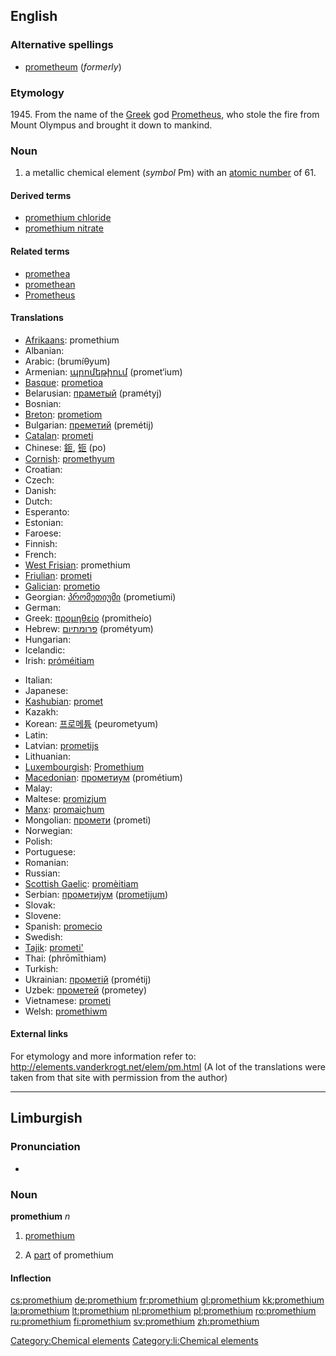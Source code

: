 {{also|Promethium}}
==English==

{{elements|Pm|neodymium|Nd|samarium|Sm}}

===Alternative spellings===
* [[prometheum]] (''formerly'')

===Etymology===
1945. From the name of the [[Greek]] god [[w:Prometheus|Prometheus]], who stole the fire from Mount Olympus and brought it down to mankind.

===Noun===
{{en-noun|-}}
{{wikipedia}}

# a metallic chemical element (''symbol'' Pm) with an [[atomic number]] of 61.

====Derived terms====
* [[promethium chloride]]
* [[promethium nitrate]]

====Related terms====
* [[promethea]]
* [[promethean]]
* [[w:Prometheus|Prometheus]]<!--from which "promethium" is derived-->

====Translations====
{{trans-top|chemical element}}
* [[Afrikaans]]: promethium
* Albanian: {{t-|sq|promet|xs=Albanian}}
* Arabic: {{Arab|[[بروميثيوم]]}} (brumíθyum) {{m}}
* Armenian: [[պրոմեթիում]] (promet‘ium)
* [[Basque]]: [[prometioa]]
* Belarusian: [[праметый]] (pramétyj) {{m}}
* Bosnian: {{t-|bs|prometij}}
* [[Breton]]: [[prometiom]]
* Bulgarian: [[преметий]] (premétij) {{m}}
* [[Catalan]]: [[prometi]]
* Chinese: [[鉕]], [[钷]] (po)
* [[Cornish]]: [[promethyum]]
* Croatian: {{t-|hr|prometij}}
* Czech: {{t+|cs|promethium}}
* Danish: {{t-|da|promethium}}
* Dutch: {{t+|nl|promethium|n}}
* Esperanto: {{t-|eo|prometio|xs=Esperanto}}
* Estonian: {{t-|et|promeetium}}
* Faroese: {{t-|fo|promethium|xs=Faroese}}
* Finnish: {{t+|fi|prometium}}
* French: {{t+|fr|prométhium|m}}
* [[West Frisian]]: promethium
* [[Friulian]]: [[prometi]]
* [[Galician]]: [[prometio]]
* Georgian: [[პრომეთიუმი]] (prometiumi)
* German: {{t+|de|Promethium|n}}
* Greek: [[προμηθείο]] (promitheío) {{n}}
* Hebrew: [[פרומתיום]] (prométyum)
* Hungarian: {{t+|hu|promécium}}
* Icelandic: {{t+|is|prómetín}}
* Irish: [[próméitiam]]
{{trans-mid}}
* Italian: {{t+|it|promezio|m}}
* Japanese: {{t+|ja|プロメチウム|tr=puromechiumu|sc=Jpan}}
* [[Kashubian]]: [[promet]]
* Kazakh: {{t-|kk|прометий|tr=prometii|sc=Cyrl|xs=Kazakh}}
* Korean: [[프로메튬]] (peurometyum)
* Latin: {{t-|la|prometium}}
* Latvian: [[prometijs]]
* Lithuanian: {{t+|lt|prometis|xs=Lithuanian}}
* [[Luxembourgish]]: [[Promethium]]
* [[Macedonian]]: [[прометиум]] (prométium) {{m}}
* Malay: {{t-|ms|prometium|xs=Malay}}
* Maltese: [[promizjum]]
* [[Manx]]: [[promaiçhum]]
* Mongolian: [[промети]] (prometi)
* Norwegian: {{t-|no|promethium}}
* Polish: {{t+|pl|promet|m}}
* Portuguese: {{t+|pt|promécio|m}}
* Romanian: {{t+|ro|promeţiu|n}}
* Russian: {{t+|ru|прометий|m|tr=prométij|sc=Cyrl}}
* [[Scottish Gaelic]]: [[promèitiam]]
* Serbian: [[прометиjум]] ([[prometijum]]) {{m}}
* Slovak: {{t-|sk|promethium}}
* Slovene: {{t+|sl|prometij}}
* Spanish: [[promecio]] {{m}}
* Swedish: {{t+|sv|prometium|n}}
* [[Tajik]]: [[prometi']]
* Thai: {{Thai|[[โพรมีเทียม]]}} (phrōmīthiam)
* Turkish: {{t+|tr|prometyum}}
* Ukrainian: [[прометій]] (prométij) {{m}}
* Uzbek: [[прометей]] (prometey)
* Vietnamese: [[prometi]]
* Welsh: [[promethiwm]]
{{trans-bottom}}

====External links====
For etymology and more information refer to:
http://elements.vanderkrogt.net/elem/pm.html
(A lot of the translations were taken from that site with permission from the author)

[[Category:Chemical elements]]

----

==Limburgish==

===Pronunciation===
* {{IPA|[pɘʁˈmeː˨ðɖɔ˧m]|lang=li}}

===Noun===
'''promethium''' ''n''

# {{uncountable|lang=li}} [[promethium#English|promethium]]
# A [[part]] of promethium

====Inflection====
{{li-noun-um|promethi}}

[[Category:li:Chemical elements]]

[[cs:promethium]]
[[de:promethium]]
[[fr:promethium]]
[[gl:promethium]]
[[kk:promethium]]
[[la:promethium]]
[[lt:promethium]]
[[nl:promethium]]
[[pl:promethium]]
[[ro:promethium]]
[[ru:promethium]]
[[fi:promethium]]
[[sv:promethium]]
[[zh:promethium]]